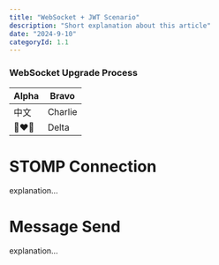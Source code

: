 ```yaml
---
title: "WebSocket + JWT Scenario"
description: "Short explanation about this article"
date: "2024-9-10"
categoryId: 1.1
---
```


### WebSocket Upgrade Process

| Alpha | Bravo   |
| ----- | ------- |
| 中文  | Charlie |
| 👩‍❤️‍👩    | Delta   |

# STOMP Connection

explanation...

# Message Send

explanation...
